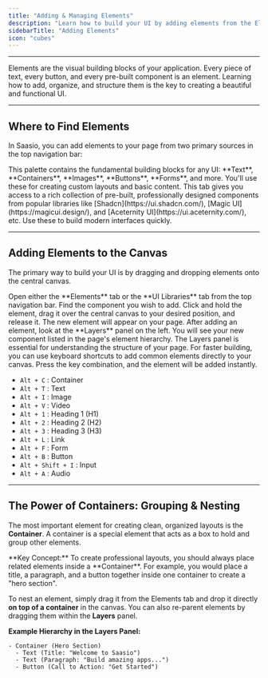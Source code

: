 ```yaml
---
title: "Adding & Managing Elements"
description: "Learn how to build your UI by adding elements from the Elements palette, using UI Libraries, and organizing them with the Layers panel."
sidebarTitle: "Adding Elements"
icon: "cubes"
---
```


---

Elements are the visual building blocks of your application. Every piece of text, every button, and every pre-built component is an element. Learning how to add, organize, and structure them is the key to creating a beautiful and functional UI.

---

## Where to Find Elements

In Saasio, you can add elements to your page from two primary sources in the top navigation bar:

<CardGroup cols={2}>
  <Card title="Elements Tab" icon="shapes">
    This palette contains the fundamental building blocks for any UI: **Text**,
    **Containers**, **Images**, **Buttons**, **Forms**, and more. You'll use
    these for creating custom layouts and basic content.
  </Card>
  <Card title="UI Libraries Tab" icon="swatchbook">
    This tab gives you access to a rich collection of pre-built, professionally
    designed components from popular libraries like
    [Shadcn](https://ui.shadcn.com/), [Magic UI](https://magicui.design/), and
    [Aceternity UI](https://ui.aceternity.com/), etc. Use these to build modern
    interfaces quickly.
  </Card>
</CardGroup>

---

## Adding Elements to the Canvas

The primary way to build your UI is by dragging and dropping elements onto the central canvas.

<Steps>
<Step title="1. Select an Element or Component">
Open either the **Elements** tab or the **UI Libraries** tab from the top navigation bar. Find the component you wish to add.
</Step>

<Step title="2. Drag and Drop onto the Canvas">
  Click and hold the element, drag it over the central canvas to your desired
  position, and release it. The new element will appear on your page.
</Step>

<Step title="3. View the New Element in Layers">
After adding an element, look at the **Layers** panel on the left. You will see your new component listed in the page's element hierarchy. The Layers panel is essential for understanding the structure of your page.
</Step>
</Steps>

<Tip title="Pro Tip: Use Keyboard Shortcuts">
  For faster building, you can use keyboard shortcuts to add common elements
  directly to your canvas. Press the key combination, and the element will be
  added instantly.

- `Alt + C` : Container
- `Alt + T` : Text
- `Alt + I` : Image
- `Alt + V` : Video
- `Alt + 1` : Heading 1 (H1)
- `Alt + 2` : Heading 2 (H2)
- `Alt + 3` : Heading 3 (H3)
- `Alt + L` : Link
- `Alt + F` : Form
- `Alt + B` : Button
- `Alt + Shift + I` : Input
- `Alt + A` : Audio

</Tip>

---

## The Power of Containers: Grouping & Nesting

The most important element for creating clean, organized layouts is the **Container**. A container is a special element that acts as a box to hold and group other elements.

<Note>
  **Key Concept:** To create professional layouts, you should always place
  related elements inside a **Container**. For example, you would place a title,
  a paragraph, and a button together inside one container to create a "hero
  section".
</Note>

To nest an element, simply drag it from the Elements tab and drop it directly **on top of a container** in the canvas. You can also re-parent elements by dragging them within the **Layers** panel.

**Example Hierarchy in the Layers Panel:**

```text
- Container (Hero Section)
  - Text (Title: "Welcome to Saasio")
  - Text (Paragraph: "Build amazing apps...")
  - Button (Call to Action: "Get Started")
```

